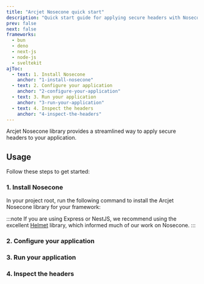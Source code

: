 ```yaml
---
title: "Arcjet Nosecone quick start"
description: "Quick start guide for applying secure headers with Nosecone."
prev: false
next: false
frameworks:
  - bun
  - deno
  - next-js
  - node-js
  - sveltekit
ajToc:
  - text: 1. Install Nosecone
    anchor: "1-install-nosecone"
  - text: 2. Configure your application
    anchor: "2-configure-your-application"
  - text: 3. Run your application
    anchor: "3-run-your-application"
  - text: 4. Inspect the headers
    anchor: "4-inspect-the-headers"
---
```








Arcjet Nosecone library provides a streamlined way to apply secure headers to
your application.

<WhatIsArcjet />

## Usage

Follow these steps to get started:

### 1. Install Nosecone

In your project root, run the following command to install the Arcjet Nosecone
library for your framework:

<SlotByFramework client:load>
  <BunStep1 slot="bun" />
  <DenoStep1 slot="deno" />
  <NextJsStep1 slot="next-js" />
  <NodeJsStep1 slot="node-js" />
  <SvelteKitStep1 slot="sveltekit" />
</SlotByFramework>

:::note
If you are using Express or NestJS, we recommend using the excellent
[Helmet](https://helmetjs.github.io/) library, which informed much of our work
on Nosecone.
:::

### 2. Configure your application

<SlotByFramework client:load>
  <BunStep2 slot="bun" />
  <DenoStep2 slot="deno" />
  <NextJsStep2 slot="next-js" />
  <NodeJsStep2 slot="node-js" />
  <SvelteKitStep2 slot="sveltekit" />
</SlotByFramework>

### 3. Run your application

<SlotByFramework client:load>
  <BunStep3 slot="bun" />
  <DenoStep3 slot="deno" />
  <NextJsStep3 slot="next-js" />
  <NodeJsStep3 slot="node-js" />
  <SvelteKitStep3 slot="sveltekit" />
</SlotByFramework>

### 4. Inspect the headers

<SlotByFramework client:load>
  <BunStep4 slot="bun" />
  <DenoStep4 slot="deno" />
  <NextJsStep4 slot="next-js" />
  <NodeJsStep4 slot="node-js" />
  <SvelteKitStep4 slot="sveltekit" />
</SlotByFramework>
